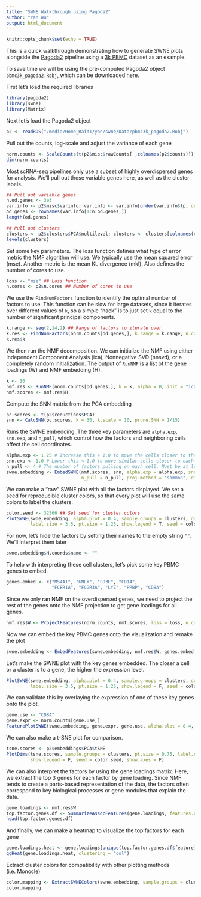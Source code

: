 ```yaml
---
title: "SWNE Walkthrough using Pagoda2"
author: "Yan Wu"
output: html_document
---
```


```r
knitr::opts_chunk$set(echo = TRUE)
```

This is a quick walkthrough demonstrating how to generate SWNE plots alongside the [Pagoda2](https://github.com/hms-dbmi/pagoda2) pipeline using a [3k PBMC](https://support.10xgenomics.com/single-cell-gene-expression/datasets/1.1.0/pbmc3k) dataset as an example.

To save time we will be using the pre-computed Pagoda2 object `pbmc3k_pagoda2.Robj`, which can be downloaded [here](ftp://genome-miner.ucsd.edu/swne_files/pbmc3k_pagoda2.Robj).


First let's load the required libraries
```r
library(pagoda2)
library(swne)
library(Matrix)
```


Next let's load the Pagoda2 object
```r
p2 <- readRDS("/media/Home_Raid1/yan/swne/Data/pbmc3k_pagoda2.Robj")
```


Pull out the counts, log-scale and adjust the variance of each gene
```r
norm.counts <- ScaleCounts(t(p2$misc$rawCounts[ ,colnames(p2$counts)]), method = "log", adj.var = T)
dim(norm.counts)
```


Most scRNA-seq pipelines only use a subset of highly overdispersed genes for analysis. We'll pull out those variable genes here, as well as the cluster labels.
```r
## Pull out variable genes
n.od.genes <- 3e3
var.info <- p2$misc$varinfo; var.info <- var.info[order(var.info$lp, decreasing = F),];
od.genes <- rownames(var.info[1:n.od.genes,])
length(od.genes)

## Pull out clusters
clusters <- p2$clusters$PCA$multilevel; clusters <- clusters[colnames(norm.counts)]
levels(clusters)
```


Set some key parameters. The loss function defines what type of error metric the NMF algorithm will use. We typically use the mean squared error (mse). Another metric is the mean KL divergence (mkl). Also defines the number of cores to use.
```r
loss <- "mse" ## Loss function
n.cores <- p2$n.cores ## Number of cores to use
```


We use the `FindNumFactors` function to identify the optimal number of factors to use. This function can be slow for large datasets, since it iterates over different values of `k`, so a simple "hack" is to just set `k` equal to the number of significant principal components.
```r
k.range <- seq(2,14,2) ## Range of factors to iterate over
k.res <- FindNumFactors(norm.counts[od.genes,], k.range = k.range, n.cores = n.cores, do.plot = T, loss = loss)
k.res$k
```


We then run the NMF decomposition. We can initialize the NMF using either Independent Component Analysis (ica), Nonnegative SVD (nnsvd), or a completely random initialization. The output of `RunNMF` is a list of the gene loadings (W) and NMF embedding (H).
```r
k <- 10
nmf.res <- RunNMF(norm.counts[od.genes,], k = k, alpha = 0, init = "ica", n.cores = n.cores, loss = loss)
nmf.scores <- nmf.res$H
```


Compute the SNN matrix from the PCA embedding
```r
pc.scores <- t(p2$reductions$PCA)
snn <- CalcSNN(pc.scores, k = 30, k.scale = 10, prune.SNN = 1/15)
```


Runs the SWNE embedding. The three key parameters are `alpha.exp`, `snn.exp`, and `n_pull`, which control how the factors and neighboring cells affect the cell coordinates.
```r
alpha.exp <- 1.25 # Increase this > 1.0 to move the cells closer to the factors. Values > 2 start to distort the data.
snn.exp <- 1.0 # Lower this < 1.0 to move similar cells closer to each other
n_pull <- 4 # The number of factors pulling on each cell. Must be at least 3.
swne.embedding <- EmbedSWNE(nmf.scores, snn, alpha.exp = alpha.exp, snn.exp = snn.exp,
                            n_pull = n_pull, proj.method = "sammon", dist.use = "cosine")
```


We can make a "raw" SWNE plot with all the factors displayed. We set a seed for reproducible cluster colors, so that every plot will use the same colors to label the clusters.
```r
color.seed <- 32566 ## Set seed for cluster colors
PlotSWNE(swne.embedding, alpha.plot = 0.4, sample.groups = clusters, do.label = T,
         label.size = 3.5, pt.size = 1.25, show.legend = T, seed = color.seed)
```

For now, let's hide the factors by setting their names to the empty string `""`. We'll interpret them later
```r
swne.embedding$H.coords$name <- ""
```


To help with interpreting these cell clusters, let's pick some key PBMC genes to embed.
```r
genes.embed <- c("MS4A1", "GNLY", "CD3E", "CD14",
                 "FCER1A", "FCGR3A", "LYZ", "PPBP", "CD8A")
```


Since we only ran NMF on the overdispersed genes, we need to project the rest of the genes onto the NMF projection to get gene loadings for all genes.
```r
nmf.res$W <- ProjectFeatures(norm.counts, nmf.scores, loss = loss, n.cores = n.cores)
```


Now we can embed the key PBMC genes onto the visualization and remake the plot
```r
swne.embedding <- EmbedFeatures(swne.embedding, nmf.res$W, genes.embed, n_pull = 4)
```


Let's make the SWNE plot with the key genes embedded. The closer a cell or a cluster is to a gene, the higher the expression level.
```r
PlotSWNE(swne.embedding, alpha.plot = 0.4, sample.groups = clusters, do.label = T,
         label.size = 3.5, pt.size = 1.25, show.legend = F, seed = color.seed)
```


We can validate this by overlaying the expression of one of these key genes onto the plot.
```r
gene.use <- "CD8A"
gene.expr <- norm.counts[gene.use,]
FeaturePlotSWNE(swne.embedding, gene.expr, gene.use, alpha.plot = 0.4, label.size = 3.5, pt.size = 1.25)
```


We can also make a t-SNE plot for comparison.
```r
tsne.scores <- p2$embeddings$PCA$tSNE
PlotDims(tsne.scores, sample.groups = clusters, pt.size = 0.75, label.size = 3.5, alpha = 0.3,
         show.legend = F, seed = color.seed, show.axes = F)
```


We can also interpret the factors by using the gene loadings matrix. Here, we extract the top 3 genes for each factor by gene loading. Since NMF tends to create a parts-based representation of the data, the factors often correspond to key biological processes or gene modules that explain the data.
```r
gene.loadings <- nmf.res$W
top.factor.genes.df <- SummarizeAssocFeatures(gene.loadings, features.return = 3)
head(top.factor.genes.df)
```


And finally, we can make a heatmap to visualize the top factors for each gene
```r
gene.loadings.heat <- gene.loadings[unique(top.factor.genes.df$feature),]
ggHeat(gene.loadings.heat, clustering = "col")
```

Extract cluster colors for compatibility with other plotting methods (i.e. Monocle)
```r
color.mapping <- ExtractSWNEColors(swne.embedding, sample.groups = clusters, seed = color.seed)
color.mapping
```
